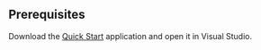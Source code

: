 ## Prerequisites

Download the [Quick Start](quick-start.mdx) application and open it in Visual Studio.
